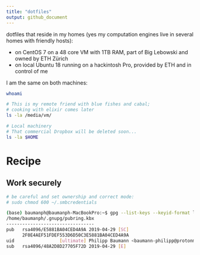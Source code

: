 ```yaml
---
title: "dotfiles"
output: github_document
---
```


dotfiles that reside in my homes (yes my computation engines live in several homes with friendly hosts):

- on CentOS 7 on a 48 core VM with 1TB RAM, part of Big Lebowski and owned by ETH Zürich
- on local Ubuntu 18 running on a hackintosh Pro, provided by ETH and in control of me

I am the same on both machines:

```bash
whoami
```

```bash
# This is my remote friend with blue fishes and cabal;
# cooking with elixir comes later
ls -la /media/vm/
```

```bash
# Local machinery
# That commercial Dropbox will be deleted soon...
ls -la $HOME
```

# Recipe

## Work securely

```bash
# be careful and set ownership and correct mode:
# sudo chmod 600 ~/.smbcredentials 
```

```bash
(base) baumanph@baumanph-MacBookPro:~$ gpg --list-keys --keyid-format long
/home/baumanph/.gnupg/pubring.kbx
---------------------------------
pub   rsa4096/E5881BA04CED4A9A 2019-04-29 [SC]
      2F0E4AEF51FDEF553D6D50C3E5881BA04CED4A9A
uid                 [ultimate] Philipp Baumann <baumann-philipp@protonmail.com>
sub   rsa4096/48A2D8D27705F72D 2019-04-29 [E]
```


